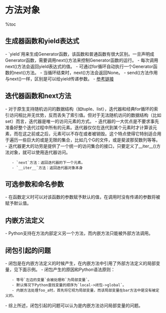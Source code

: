 = 方法对象 =

%toc

== 生成器函数和yield表达式 ==
- `yield`用来生成Generator函数，该函数和普通函数有很大区别。一旦声明成Generator函数，需要调用next()方法来控制Generator函数的运行。
- 每次调用next()方法会返回yield表达式的值。
- 可通过for循环自动执行一个Generator函数的next()方法。
- 当循环结束时，next()方法会返回None。
- send()方法作用与next()一样，区别是可以给yield传递参数。
- [[http://www.cnblogs.com/coderzh/archive/2008/05/18/1202040.html|参考链接]]

{{{class="brush:python"
def generator():
    rtn = yield "here"

# 手动调用next()方法
>>> func = generator()
>>> func.next()
here

# 手动调用send()方法
>>> func = generator()
>>> func.send("there")
there

# 通过循环调用next()方法
# 推荐内置的for循环，或内置的next()函数
>>> for i in func:
...     print i

here
None
}}}

== 迭代器函数和next方法 ==
- 对于原生支持随机访问的数据结构（如tuple、list），迭代器和经典for循环的索引访问相比并无优势，反而丢失了索引值。但对于无法随机访问的数据结构（比如set）而言，迭代器是唯一的访问元素的方式。
- 迭代器的一大优点是不要求事先准备好整个迭代过程中所有的元素。迭代器仅仅在迭代到某个元素时才计算该元素，而在这之前或之后，元素可以不存在或者被销毁。这个特点使得它特别适合用于遍历一些巨大的或是无限的集合，比如几个G的文件，或是斐波那契数列等等。
- 迭代器更大的功劳是提供了一个统一的访问集合的接口，只要定义了__iter__()方法对象，就可以使用迭代器访问。
    - `next`方法：返回迭代器的下一个元素。
    - `__iter__`方法：返回迭代器对象本身

{{{class="brush:python"
# 生成斐波那契数列
class Fab(object):
    def __init__(self, max):
        self.max = max
        self.n, self.a, self.b = 0, 0, 1
 
    def __iter__(self):
        return self                                     # 通常返回对象自身
 
    def next(self):
        if self.n < self.max:                           # 
            r = self.b
            self.a, self.b = self.b, self.a + self.b    # 更新值
            self.n = self.n + 1                         # 更新计数
            return r
            
        raise StopIteration()                           # 大于最大值，抛出异常
        
# 使用示例一：通过for循环迭代
for key in Fabs(5):
    print key
    
# 使用示例二：通过next方法迭代
>>> f = fab(3)
>>> f.next()
1
>>> f.next()
1
>>> f.next()
2
>>> f.next()
Traceback (most recent call last):
 File "<pyshell#62>", line 1, in <module>
  f.next()
StopIteration
}}}

== 可选参数和命名参数 ==
- 在函数定义时可以对该函数的参数赋予默认的值，在调用时没有传递的参数将被赋予默认值。

{{{class="brush:python"
def info(object, spacing=10, collapse=1):
    pass
    
>>> info(a)
>>> info(a, 30)
>>> info(a, 40, 50)
}}}

== 内嵌方法定义 ==
- Python支持在方法内部定义另一个方法，而内嵌方法只能被外部方法调用。

{{{class="brush:python"
def foo():
    # foo函数内部定义了bar函数
    def bar():
        foo_a = 100
        print foo_a

    # 只能在foo函数内部调用该方法
    bar()

foo()
}}}

== 闭包引起的问题 ==
- 闭包是在内嵌方法定义的时候产生，在内嵌方法中引用了外部方法定义的局部变量，见下面示例。
- 闭包产生的原因和Python语法原则：
    - 等号`左边的变量`会被处理称`为局部变量`。
    - 默认情况下Python查找变量的顺序为`local->闭包->global`。
    - 内嵌方法处理foo_a时，首先将它视为局部变量，而该局部变量在bar方法中是没有被定义的。
- 综上所述，闭包引起的问题可以认为是内嵌方法访问局部变量的问题。

{{{class="brush:python"
def foo():
    """foo函数定义的局部变量"""
    foo_a = 100

    def bar():
        """
        bar函数引用了foo函数的局部变量foo_a，
        并且在=号左边引用时，该变量被认为是bar函数的局部变量，
        因此在=号右边再次引用时，该变量会引起没有定义的异常。
        """
        foo_a = foo_a + 1
        # foo_b = foo_a + 1     // 可执行通过，foo_b等于101，foo_a仍然等于100
        # foo_a = 1 + 1         // 可执行通过，bar内部的foo_a等于2，foo内部的foo_a仍然等于100
        print foo_a     # 引起未定义的局部变量异常

    bar()
    print foo_a

foo()
}}}
